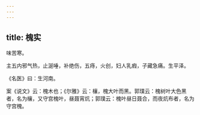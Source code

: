 ```yaml
---
---
---
```

title: 槐实
---



味苦寒。

主五内邪气热，止涎唾，补绝伤，五痔，火创，妇人乳瘕，子藏急痛。生平泽。

《名医》曰：生河南。

案《说文》云：槐木也；《尔雅》云：欀，槐大叶而黑。郭璞云：槐树叶大色黑者，名为欀，又守宫槐叶，昼聂宵炕；郭璞云：槐叶昼日聂合，而夜炕布者，名为守宫槐。